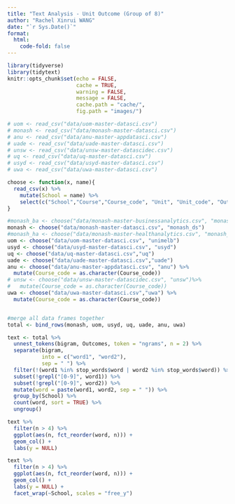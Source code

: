 ```yaml
---
title: "Text Analysis - Unit Outcome (Group of 8)"
author: "Rachel Xinrui WANG"
date: "`r Sys.Date()`"
format: 
  html:
    code-fold: false
---
```


```r
library(tidyverse)
library(tidytext)
knitr::opts_chunk$set(echo = FALSE,
                      cache = TRUE,
                      warning = FALSE,
                      message = FALSE,
                      cache.path = "cache/",
                      fig.path = "images/")

```

```r
# uom <- read_csv("data/uom-master-datasci.csv")
# monash <- read_csv("data/monash-master-datasci.csv")
# anu <- read_csv("data/anu-master-appdatasci.csv")
# uade <- read_csv("data/uade-master-datasci.csv")
# unsw <- read_csv("data/unsw-master-datascidec.csv")
# uq <- read_csv("data/uq-master-datasci.csv")
# usyd <- read_csv("data/usyd-master-datasci.csv")
# uwa <- read_csv("data/uwa-master-datasci.csv")
```

```r
choose <- function(x, name){
  read_csv(x) %>% 
    mutate(School = name) %>% 
    select(c("School","Course","Course_code", "Unit", "Unit_code", "Outcomes"))
}
```

```r
#monash_ba <- choose("data/monash-master-businessanalytics.csv", "monash_ba")
monash <- choose("data/monash-master-datasci.csv", "monash_ds")
#monash_ha <- choose("data/monash-master-healthanalytics.csv", "monash_ha")
uom <- choose("data/uom-master-datasci.csv", "unimelb")
usyd <- choose("data/usyd-master-datasci.csv", "usyd")
uq <- choose("data/uq-master-datasci.csv","uq")
uade <- choose("data/uade-master-datasci.csv","uade")
anu <- choose("data/anu-master-appdatasci.csv", "anu") %>% 
  mutate(Course_code = as.character(Course_code))
# unsw <- choose("data/unsw-master-datascidec.csv", "unsw")%>% 
#   mutate(Course_code = as.character(Course_code))
uwa <- choose("data/uwa-master-datasci.csv","uwa") %>% 
  mutate(Course_code = as.character(Course_code))


#merge all data frames together
total <- bind_rows(monash, uom, usyd, uq, uade, anu, uwa)
```

```r
text <- total %>% 
  unnest_tokens(bigram, Outcomes, token = "ngrams", n = 2) %>% 
  separate(bigram, 
           into = c("word1", "word2"),
           sep = " ") %>% 
  filter(!(word1 %in% stop_words$word | word2 %in% stop_words$word)) %>% 
  subset(!grepl("[0-9]", word1)) %>% 
  subset(!grepl("[0-9]", word2)) %>% 
  mutate(word = paste(word1, word2, sep = " ")) %>% 
  group_by(School) %>% 
  count(word, sort = TRUE) %>% 
  ungroup()
```

```r
text %>% 
  filter(n > 4) %>% 
  ggplot(aes(n, fct_reorder(word, n))) +
  geom_col() +
  labs(y = NULL)
```

```r
text %>% 
  filter(n > 4) %>% 
  ggplot(aes(n, fct_reorder(word, n))) +
  geom_col() +
  labs(y = NULL) +
  facet_wrap(~School, scales = "free_y")
```


